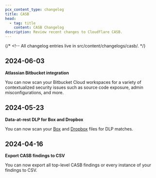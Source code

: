 ```yaml
---
pcx_content_type: changelog
title: CASB
head:
  - tag: title
    content: CASB Changelog
description: Review recent changes to Cloudflare CASB.
---
```



<Render file="survey" />

{/* <!-- All changelog entries live in src/content/changelogs/casb/. */}

<ProductChangelog product="casb" hideEntry="2024-06-16-cloudflare-one" />

## 2024-06-03

**Atlassian Bitbucket integration**

You can now scan your Bitbucket Cloud workspaces for a variety of contextualized security issues such as source code exposure, admin misconfigurations, and more.

## 2024-05-23

**Data-at-rest DLP for Box and Dropbox**

You can now scan your [Box](/cloudflare-one/applications/casb/casb-integrations/box/#data-loss-prevention-optional) and [Dropbox](/cloudflare-one/applications/casb/casb-integrations/dropbox/#data-loss-prevention-optional) files for DLP matches.

## 2024-04-16

**Export CASB findings to CSV**

You can now export all top-level CASB findings or every instance of your findings to CSV.
